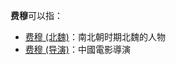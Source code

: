 '''费穆'''可以指：
* [[费穆_(北魏)|费穆 (北魏)]]：南北朝时期北魏的人物
* [[费穆_(导演)|费穆 (导演)]]：中國電影導演
{{Disambiguation|M|cat=二字費姓人名消歧義}}